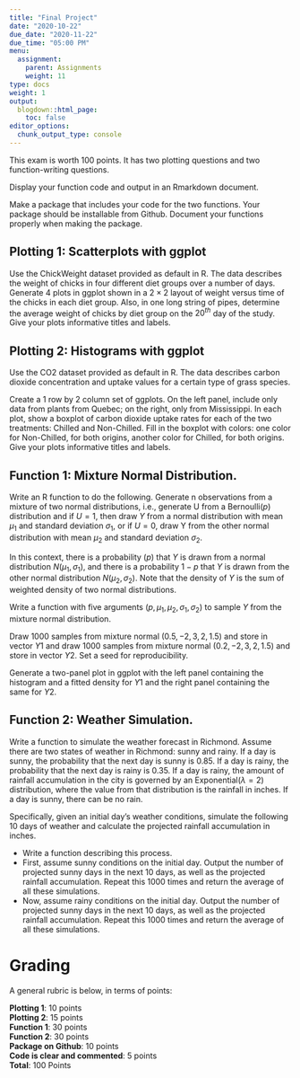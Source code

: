 ```yaml
---
title: "Final Project"
date: "2020-10-22"
due_date: "2020-11-22"
due_time: "05:00 PM"
menu:
  assignment:
    parent: Assignments
    weight: 11
type: docs
weight: 1
output:
  blogdown::html_page:
    toc: false
editor_options: 
  chunk_output_type: console
---
```


This exam is worth 100 points. It has two plotting questions and two function-writing questions.

Display your function code and output in an Rmarkdown document. 

Make a package that includes your code for the two functions. Your package should be installable from Github. Document your functions properly when making the package.

## Plotting 1: Scatterplots with ggplot 

Use the ChickWeight dataset provided as default in R. The data describes the weight of chicks in four different diet groups over a number of days. Generate $4$ plots in ggplot shown in a $2×2$ layout of weight versus time of the chicks in each diet group. Also, in one long string of pipes, determine the average weight of chicks by diet group on the $20^{th}$ day of the study. Give your plots informative titles and labels. 


## Plotting 2: Histograms with ggplot 

Use the CO2 dataset provided as default in R. The data describes carbon dioxide concentration and uptake values for a certain type of grass species. 

Create a $1$ row by $2$ column set of ggplots. On the left panel, include only data from plants from Quebec; on the right, only from Mississippi. In each plot, show a boxplot of carbon dioxide uptake rates for each of the two treatments: Chilled and Non-Chilled. Fill in the boxplot with colors: one color for Non-Chilled, for both origins, another color for Chilled, for both origins. Give your plots informative titles and labels. 


## Function 1: Mixture Normal Distribution. 

Write an R function to do the following. Generate n observations from a mixture of two normal distributions, i.e., generate U from a Bernoulli($p$) distribution and if $U=1$, then draw $Y$ from a normal distribution with mean $\mu_1$ and standard deviation $\sigma_1$, or if $U=0$, draw Y from the other normal distribution with mean $\mu_2$ and standard deviation $\sigma_2$. 

In this context, there is a probability ($p$) that $Y$ is drawn from a normal distribution $N(\mu_1,\sigma_1)$, and there is a probability $1−p$ that $Y$ is drawn from the other normal distribution $N(\mu_2,\sigma_2)$. Note that the density of $Y$ is the sum of weighted density of two normal distributions. 

Write a function with five arguments $(p,\mu_1,\mu_2,\sigma_1,\sigma_2)$ to sample $Y$ from the mixture normal distribution.

Draw $1000$ samples from mixture normal $(0.5,−2,3,2,1.5)$ and store in vector $Y1$ and draw $1000$ samples from mixture normal $(0.2,−2,3,2,1.5)$ and store in vector $Y2$. Set a seed for reproducibility.

Generate a two-panel plot in ggplot with the left panel containing the histogram and a fitted density for $Y1$ and the right panel containing the same for $Y2$.

<!--
## Function 2: Poker Simulation. 

Write an R function to create a simplified three-player poker game. In poker, all players receive five cards and bet money on their ‘hand’, the cards they have been dealt. We will not bet money in this function, though. Consider the ace to be the high card for purposes of this exercise. Specifically, write a function to do the following tasks:

- Sample from a standard deck of $52$ playing cards – no Joker card - such that each player receives 5 cards, a full hand. Make it equally likely that any card is drawn. (Do not make it possible for the same card to be dealt to two players, though!) 
- Determine what the ‘rank’ is of each player’s hand, using ranks 1-9 from this link (https://en.wikipedia.org/wiki/List_of_poker_hands#Hand-ranking_categories). Record the highest (best) rank for each player.
- Let the function print out, in an organized manner, the cards of each player, the ‘rank’ of each player’s hand, and a sentence/phrase indicating which player wins the hand. Run this function three times, printing the output each time. 
-->

## Function 2: Weather Simulation. 

Write a function to simulate the weather forecast in Richmond. Assume there are two states of weather in Richmond: sunny and rainy. If a day is sunny, the probability that the next day is sunny is $0.85$. If a day is rainy, the probability that the next day is rainy is $0.35$. If a day is rainy, the amount of rainfall accumulation in the city is governed by an $\text{Exponential}(\lambda = 2)$ distribution, where the value from that distribution is the rainfall in inches. If a day is sunny, there can be no rain. 

Specifically, given an initial day’s weather conditions, simulate the following $10$ days of weather and calculate the projected rainfall accumulation in inches.

- Write a function describing this process.
- First, assume sunny conditions on the initial day. Output the number of projected sunny days in the next $10$ days, as well as the projected rainfall accumulation. Repeat this $1000$ times and return the average of all these simulations. 
- Now, assume rainy conditions on the initial day. Output the number of projected sunny days in the next $10$ days, as well as the projected rainfall accumulation. Repeat this $1000$ times and return the average of all these simulations.

# Grading

A general rubric is below, in terms of points:

__Plotting 1__: 10 points  
__Plotting 2__: 15 points  
__Function 1__: 30 points  
<!--__Function 2__: 20 points  -->
__Function 2__: 30 points  
__Package on Github__: 10 points  
__Code is clear and commented__: 5 points  
__Total__: 100 Points  
